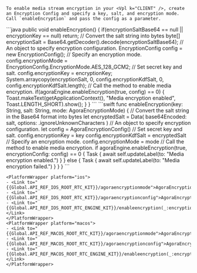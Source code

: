     To enable media stream encryption in your <Vpl k="CLIENT" />, create an Encryption Config and specify a key, salt, and encryption mode. Call `enableEncryption` and pass the config as a parameter.

<PlatformWrapper platform="android">
    ```java
    public void enableEncryption()
    {
      if(encryptionSaltBase64 == null || encryptionKey == null)
        return;
      // Convert the salt string into bytes
      byte[] encryptionSalt = Base64.getDecoder().decode(encryptionSaltBase64);
      // An object to specify encryption configuration.
      EncryptionConfig config = new EncryptionConfig();
      // Specify an encryption mode.
      config.encryptionMode = EncryptionConfig.EncryptionMode.AES_128_GCM2;
      // Set secret key and salt.
      config.encryptionKey = encryptionKey;
      System.arraycopy(encryptionSalt, 0, config.encryptionKdfSalt, 0, config.encryptionKdfSalt.length);
      // Call the method to enable media encryption.
      if(agoraEngine.enableEncryption(true, config) == 0)
      {
        Toast.makeText(getApplicationContext(), "Media encryption enabled", Toast.LENGTH_SHORT).show();
      }
    }
    ```
</PlatformWrapper>
<PlatformWrapper platform={["ios","macos"]}>
    ```swift
    func enableEncryption(key: String, salt: String, mode: AgoraEncryptionMode) {
        // Convert the salt string in the Base64 format into bytes
        let encryptedSalt = Data(
            base64Encoded: salt, options: .ignoreUnknownCharacters
        )
        // An object to specify encryption configuration.
        let config = AgoraEncryptionConfig()
        // Set secret key and salt.
        config.encryptionKey = key
        config.encryptionKdfSalt = encryptedSalt
        // Specify an encryption mode.
        config.encryptionMode = mode
        // Call the method to enable media encryption.
        if agoraEngine.enableEncryption(true, encryptionConfig: config) == 0 {
            Task { await self.updateLabel(to: "Media encryption enabled.") }
        } else {
            Task { await self.updateLabel(to: "Media encryption failed.") }
        }
    }
    ```

    <PlatformWrapper platform="ios">
    - <Link to="{{Global.API_REF_IOS_ROOT_RTC_KIT}}/agoraencryptionmode">AgoraEncryptionMode</Link>
    - <Link to="{{Global.API_REF_IOS_ROOT_RTC_KIT}}/agoraencryptionconfig">AgoraEncryptionConfig</Link>
    - <Link to="{{Global.API_REF_IOS_ROOT_RTC_ENGINE_KIT}}/enableencryption(_:encryptionconfig:)">enableEncryption(_:encryptionConfig:)</Link>
    </PlatformWrapper>
    <PlatformWrapper platform="macos">
    - <Link to="{{Global.API_REF_MACOS_ROOT_RTC_KIT}}/agoraencryptionmode">AgoraEncryptionMode</Link>
    - <Link to="{{Global.API_REF_MACOS_ROOT_RTC_KIT}}/agoraencryptionconfig">AgoraEncryptionConfig</Link>
    - <Link to="{{Global.API_REF_MACOS_ROOT_RTC_ENGINE_KIT}}/enableencryption(_:encryptionconfig:)">enableEncryption(_:encryptionConfig:)</Link>
    </PlatformWrapper>
</PlatformWrapper>
